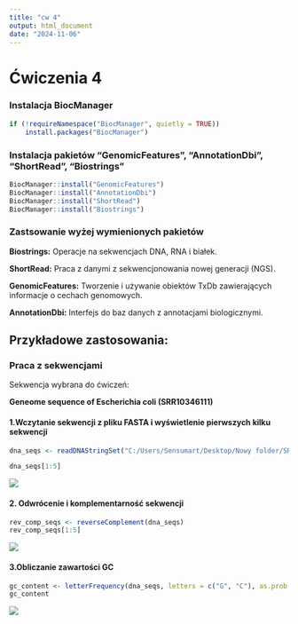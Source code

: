 ---
title: "cw 4"
output: html_document
date: "2024-11-06"
---

# Ćwiczenia 4

### Instalacja BiocManager

```{r}
if (!requireNamespace("BiocManager", quietly = TRUE)) 
    install.packages("BiocManager")
```

### Instalacja pakietów "GenomicFeatures", "AnnotationDbi", "ShortRead", "Biostrings"

```{r}
BiocManager::install("GenomicFeatures")
BiocManager::install("AnnotationDbi")
BiocManager::install("ShortRead")
BiocManager::install("Biostrings")
```

### Zastsowanie wyżej wymienionych pakietów

**Biostrings:** Operacje na sekwencjach DNA, RNA i białek.

**ShortRead:** Praca z danymi z sekwencjonowania nowej generacji (NGS).

**GenomicFeatures:** Tworzenie i używanie obiektów TxDb zawierających informacje o cechach genomowych.

**AnnotationDbi:** Interfejs do baz danych z annotacjami biologicznymi.

## Przykładowe zastosowania:

### Praca z sekwencjami

Sekwencja wybrana do ćwiczeń:

**Geneome sequence of Escherichia coli (SRR10346111)**

#### 1.Wczytanie sekwencji z pliku FASTA i wyświetlenie pierwszych kilku sekwencji

```{r}

dna_seqs <- readDNAStringSet("C:/Users/Sensumart/Desktop/Nowy folder/SRR31238041.fasta.gz")

dna_seqs[1:5]
```

![](images/clipboard-789401370.png)

#### 2. Odwrócenie i komplementarność sekwencji

```{r}
rev_comp_seqs <- reverseComplement(dna_seqs)
rev_comp_seqs[1:5]

```

![](images/clipboard-1693879603.png)

#### 3.Obliczanie zawartości GC

```{r}
gc_content <- letterFrequency(dna_seqs, letters = c("G", "C"), as.prob = TRUE)
gc_content

```

![](images/clipboard-3040936661.png)
